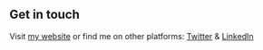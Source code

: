## Get in touch

Visit [my website](https://www.dorianwebdev.com) or find me on other platforms: [Twitter](https://www.twitter.com/@Dorian_Frank) & [LinkedIn](https://www.linkedin.com/in/dorianwebdev/)

